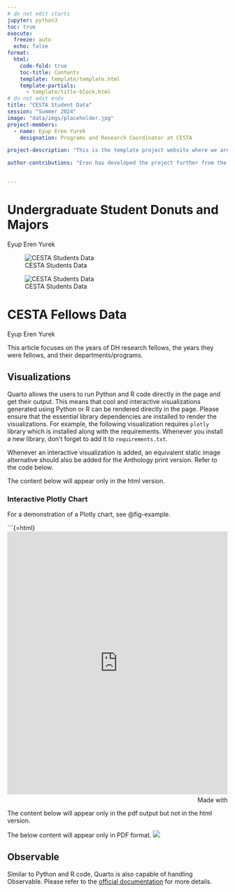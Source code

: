 ```yaml
---
# do not edit starts
jupyter: python3
toc: true
execute: 
  freeze: auto
  echo: false
format:
  html:
    code-fold: true
    toc-title: Contents
    template: template/template.html
    template-partials: 
      - template/title-block.html
# do not edit ends
title: "CESTA Student Data"
session: "Summer 2024"
image: "data/imgs/placeholder.jpg"
project-members: 
  - name: Eyup Eren Yurek
    designation: Programs and Research Coordinator at CESTA

project-description: "This is the template project website where we are gathering the data collection, cleaning, visualization, and analyses processes for the student data related to CESTA. You can find 3 different visualizations related to the data below."

author-contributions: "Eren has developed the project further from the previous center managers' works, as well as staff and scholars associated with the Humanities + Design Lab at CESTA. This project wouldn't be possible without the heavy contributions of Sera Wang, the Undergraduate Researcher for CESTA Design."


---
```

# Undergraduate Student Donuts and Majors
:::{.article-author}
Eyup Eren Yurek
:::

![CESTA Students Data](data/imgs/cesta_ug_student_bubbles.png)

![CESTA Students Data](data/imgs/cesta_undergraduate_data.png)


# CESTA Fellows Data
:::{.article-author}
Eyup Eren Yurek
:::

This article focuses on the years of DH research fellows, the years they were fellows, and their departments/programs.

## Visualizations
Quarto allows the users to run Python and R code directly in the page and get their output. This means that cool and interactive visualizations generated using Python or R can be rendered directly in the page. Please ensure that the essential library dependencies are installed to render the visualizations. For example, the following visualization requires `plotly` library which is installed along with the requirements. Whenever you install a new library, don't forget to add it to `requirements.txt`.

Whenever an interactive visualization is added, an equivalent static image alternative should also be added for the Anthology print version. Refer to the code below.

The content below will appear only in the html version.

::: {.content-visible when-format="html"}
### Interactive Plotly Chart
For a demonstration of a Plotly chart, see @fig-example.

```{=html}
<iframe src='https://flo.uri.sh/visualisation/18719637/embed' title='Interactive or visual content' class='flourish-embed-iframe' frameborder='0' scrolling='no' style='width:100%;height:600px;' sandbox='allow-same-origin allow-forms allow-scripts allow-downloads allow-popups allow-popups-to-escape-sandbox allow-top-navigation-by-user-activation'></iframe><div style='width:100%!;margin-top:4px!important;text-align:right!important;'><a class='flourish-credit' href='https://public.flourish.studio/visualisation/18719637/?utm_source=embed&utm_campaign=visualisation/18719637' target='_top' style='text-decoration:none!important'><img alt='Made with Flourish' src='https://public.flourish.studio/resources/made_with_flourish.svg' style='width:105px!important;height:16px!important;border:none!important;margin:0!important;'> </a></div>
:::

The content below will appear only in the pdf output but not in the html version.

::: {.content-visible when-format="pdf"}
The below content will appear only in PDF format.
![](data/imgs/placeholder.jpg)
:::

## Observable
Similar to Python and R code, Quarto is also capable of handling Observable. Please refer to the [official documentation](https://quarto.org/docs/computations/ojs.html) for more details.
